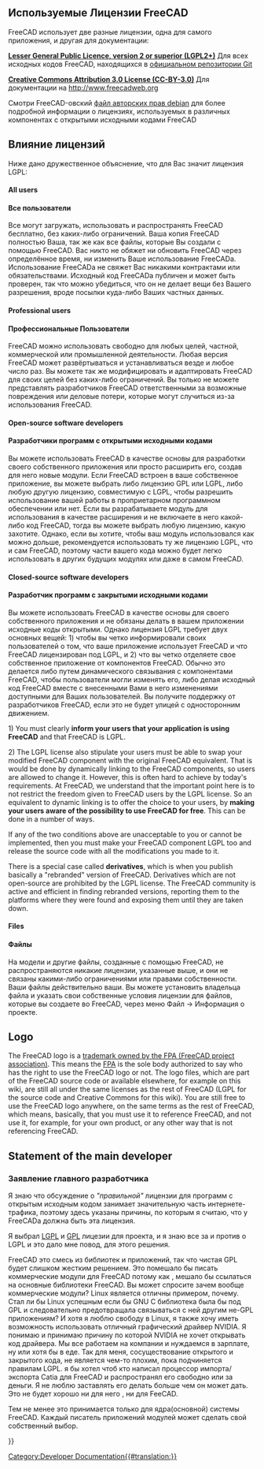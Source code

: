 <languages/>

<div class="mw-translate-fuzzy">
{{Docnav/ru
|[[Scripting_and_macros/ru|Scripting and macros]]
|[[Compile_on_Windows/ru|Compiling on Windows]]
}}
</div>

{{TOCright}}

<span id="Licenses_used_in_FreeCAD"></span>
<div class="mw-translate-fuzzy">
== Используемые Лицензии FreeCAD ==
</div>

FreeCAD использует две разные лицензии, одна для самого приложения, и другая для документации:

<div class="mw-translate-fuzzy">
'''[[wikipedia:LGPL|Lesser General Public Licence, version 2 or superior (LGPL2+)]]''' Для всех исходных кодов FreeCAD, находящихся в [https://github.com/FreeCAD/FreeCAD официальном репозитории Git]
</div>

<div class="mw-translate-fuzzy">
'''[http://creativecommons.org/licenses/by/3.0/ Creative Commons Attribution 3.0 License (CC-BY-3.0)]''' Для документации на http://www.freecadweb.org
</div>

Смотри FreeCAD-овский [https://github.com/FreeCAD/FreeCAD/blob/master/package/debian/copyright файл авторских прав debian] для более подробной информации о лицензиях, используемых в различных компонентах с открытыми исходными кодами FreeCAD

<span id="Impact_of_the_licenses"></span>
<div class="mw-translate-fuzzy">
== Влияние лицензий ==
</div>

Ниже дано дружественное объяснение, что для Вас значит лицензия LGPL:

==== All users ====

<div class="mw-translate-fuzzy">
==== Все пользователи ====
Все могут загружать, использовать и распространять FreeCAD бесплатно, без каких-либо ограничений. Ваша копия FreeCAD полностью Ваша, так же как все файлы, которые Вы создали с помощью FreeCAD. Вас никто не обяжет ни обновить FreeCAD через определённое время, ни изменить Ваше использование FreeCADа. Использование FreeCADа не свяжет Вас никакими контрактами или обязательствами. Исходный код FreeCADа публичен и может быть проверен, так что можно убедиться, что он не делает вещи без Вашего разрешения, вроде посылки куда-либо Ваших частных данных.
</div>

==== Professional users ====

<div class="mw-translate-fuzzy">
==== Профессиональные Пользователи ====
FreeCAD можно использовать свободно для любых целей, частной, коммерческой или промышленной деятельности. Любая версия FreeCAD может развёртываться и устанавливаться везде и любое число раз. Вы можете так же модифицировать и адаптировать FreeCAD для своих целей без каких-либо ограничений. Вы только не можете представлять разработчиков FreeCAD ответственными за возможные повреждения или деловые потери, которые могут случиться из-за использования FreeCAD.
</div>

==== Open-source software developers ====

<div class="mw-translate-fuzzy">
==== Разработчики программ с открытыми исходными кодами ====
Вы можете использовать FreeCAD в качестве основы для разработки своего собственного приложения или просто расширить его, создав для него новые модули. Если FreeCAD встроен в ваше собственное приложение, вы можете выбрать либо лицензию GPL или LGPL, либо любую другую лицензию, совместимую с LGPL, чтобы разрешить использование вашей работы в проприетарном программном обеспечении или нет. Если вы разрабатываете модуль для использования в качестве расширения и не включаете в него какой-либо код FreeCAD, тогда вы можете выбрать любую лицензию, какую захотите. Однако, если вы хотите, чтобы ваш модуль использовался как можно дольше, рекомендуется использовать ту же лицензию LGPL, что и сам FreeCAD, поэтому части вашего кода можно будет легко использовать в других будущих модулях или даже в самом FreeCAD.
</div>

==== Closed-source software developers ====

<div class="mw-translate-fuzzy">
==== Разработчик программ с закрытыми исходными кодами ====
Вы можете использовать FreeCAD в качестве основы для своего собственного приложения и не обязаны делать в вашем приложении исходные коды открытыми. Однако лицензия LGPL требует двух основных вещей: 1) чтобы вы четко информировали своих пользователей о том, что ваше приложение использует FreeCAD и что FreeCAD лицензирован под LGPL, и 2) что вы четко отделяете свое собственное приложение от компонентов FreeCAD. Обычно это делается либо путем динамического связывания с компонентами FreeCAD, чтобы пользователи могли изменять его, либо делая исходный код FreeCAD вместе с внесенными Вами в него изменениями доступными для Ваших пользователей. Вы получите поддержку от разработчиков FreeCAD, если это не будет улицей с односторонним движением.
</div>

1) You must clearly '''inform your users that your application is using FreeCAD''' and that FreeCAD is LGPL.

2) The LGPL license also stipulate your users must be able to swap your modified FreeCAD component with the original FreeCAD equivalent. That is would be done by dynamically linking to the FreeCAD components, so users are allowed to change it. However, this is often hard to achieve by today's requirements. At FreeCAD, we understand that the important point here is to not restrict the freedom given to FreeCAD users by the LGPL license. So an equivalent to dynamic linking is to offer the choice to your users, by '''making your users aware of the possibility to use FreeCAD for free'''. This can be done in a number of ways.

If any of the two conditions above are unacceptable to you or cannot be implemented, then you must make your FreeCAD component LGPL too and release the source code with all the modifications you made to it.

There is a special case called '''derivatives''', which is when you publish basically a "rebranded" version of FreeCAD. Derivatives which are not open-source are prohibited by the LGPL license. The FreeCAD community is active and efficient in finding rebranded versions, reporting them to the platforms where they were found and exposing them until they are taken down.

==== Files ====

<div class="mw-translate-fuzzy">
==== Файлы ====
На модели и другие файлы, созданные с помощью FreeCAD, не распространяются никакие лицензии, указанные выше, и они не связаны какими-либо ограничениями или правами собственности. Ваши файлы действительно ваши. Вы можете установить владельца файла и указать свои собственные условия лицензии для файлов, которые вы создаете во FreeCAD, через меню Файл → Информация о проекте.
</div>

== Logo ==

The FreeCAD logo is a [https://fpa.freecad.org/documents/Trademark.pdf trademark owned by the FPA (FreeCAD project association)]. This means the [https://fpa.freecad.org FPA] is the sole body authorized to say who has the right to use the FreeCAD logo or not. The logo files, which are part of the FreeCAD source code or available elsewhere, for example on this wiki, are still all under the same licenses as the rest of FreeCAD (LGPL for the source code and Creative Commons for this wiki). You are still free to use the FreeCAD logo anywhere, on the same terms as the rest of FreeCAD, which means, basically, that you must use it to reference FreeCAD, and not use it, for example, for your own product, or any other way that is not referencing FreeCAD.

== Statement of the main developer ==

<div class="mw-translate-fuzzy">
=== Заявление главного разработчика ===

Я знаю что обсуждение о ''"правильной"'' лицензии для программ с открытым исходным кодом занимает значительную часть интернете-трафика, поэтому здесь указаны причины, по которым я считаю, что у FreeCADа должна быть эта лицензия.
</div>

<div class="mw-translate-fuzzy">
Я выбрал [http://en.wikipedia.org/wiki/LGPL LGPL] и [http://en.wikipedia.org/wiki/GPL GPL] лицезии для проекта, и я знаю все за и против о LGPL и это дало мне повод, для этого решения.
</div>

FreeCAD это смесь из библиотек и приложений, так что чистая GPL будет слишком жестким решением. Это помешало бы писать коммерческие модули для FreeCAD потому как , мешало бы ссылаться на основные библиотеки FreeCAD. Вы может спросите зачем вообще коммерческие модули? Linux является отличны примером, почему. Стал ли бы Linux успешным если бы GNU C библиотека была бы под GPL и следовательно предотвращала связываться с ней другим не-GPL приложениям? И хотя я люблю свободу в Linux, я также хочу иметь возможность использовать отличный графический драйвер NVIDIA. Я понимаю и принимаю причину по которой  NVIDIA не хочет открывать код драйвера. Мы все работаем на компании и нуждаемся в зарплате, ну или хотя бы в еде. Так для меня, сосуществование открытого и закрытого кода, не является чем-то плохим, пока подчиняется правилам LGPL. я бы хотел чтоб кто написал процессор импорта/экспорта Catia для FreeCAD и распространял его свободно или за деньги. Я не люблю заставлять его делать больше чем он может дать. Это не будет хорошо ни для него , ни для FeeCAD.

Тем не менее это принимается только для ядра(основной) системы FreeCAD. Каждый писатель приложений модулей может сделать свой собственный выбор.

{{Quote|Jürgen Riegel|15 October 2006}}


<div class="mw-translate-fuzzy">
{{docnav/ru
|[[Dialog creation/ru|Создание диалогов]]
|[[Tracker/ru|Tracker]]
}}
</div>

{{Userdocnavi{{#translation:}}}}
[[Category:Developer Documentation{{#translation:}}]]